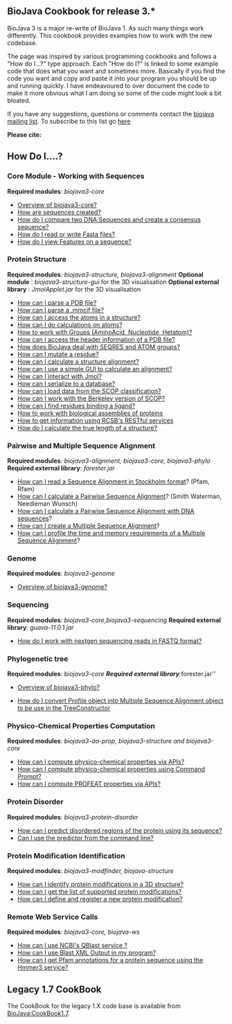 == BioJava Cookbook for release 3.*==

BioJava 3 is a major re-write of BioJava 1. As such many things work differently. This cookbook provides examples how to work with the new codebase.

The page was inspired by various programming cookbooks and follows a "How do I...?" type approach. Each "How do I?" is linked to some example code that does what you want and sometimes more. Basically if you find the code you want and copy and paste it into your program you should be up and running quickly. I have endeavoured to over document the code to make it more obvious what I am doing so some of the code might look a bit bloated.

If you have any suggestions, questions or comments contact the [mailto:biojava-l@biojava.org biojava mailing list]. To subscribe to this list go [http://biojava.org/mailman/listinfo/biojava-l here]

'''Please cite:'''

{{Reference2012}}

== How Do I....? ==

===  Core Module - Working with Sequences ===
'''Required modules''': ''biojava3-core''
* [[BioJava:CookBook:Core:Overview|Overview of biojava3-core?]]
* [[BioJava:CookBook:Core:Sequences|How are sequences created?]]
* [[BioJava:CookBook:Core:SequenceCompare|How do I compare two DNA Sequences and create a consensus sequence?]]
* [[BioJava:CookBook:Core:FastaReadWrite|How do I read or write Fasta files?]]
* [[BioJava:CookBook:Core:SequenceFeaturePanel|How do I view Features on a sequence?]]


=== Protein Structure ===

'''Required modules''': ''biojava3-structure,  biojava3-alignment'' 
'''Optional module''' : ''biojava3-structure-gui'' for the 3D visualisation
'''Optional external library''' : ''JmolApplet.jar'' for the 3D visualisation

* [[BioJava:CookBook:PDB:read3.0|How can I parse a PDB file?]]
* [[BioJava:CookBook:PDB:mmcif|How can I parse a .mmcif file?]]
* [[BioJava:CookBook:PDB:atoms|How can I access the atoms in a structure?]]
* [[BioJava:CookBook:PDB:atomsCalc|How can I do calculations on atoms?]]
* [[BioJava:CookBook:PDB:groups|How to work with Groups (AminoAcid, Nucleotide, Hetatom)?]]
* [[BioJava:CookBook:PDB:header|How can I access the header information of a PDB file?]]
* [[BioJava:CookBook:PDB:seqres|How does BioJava deal with SEQRES and ATOM groups?]]
* [[BioJava:CookBook:PDB:mutate|How can I mutate a residue?]]
* [[BioJava:CookBook:PDB:align|How can I calculate a structure alignment?]]
* [[BioJava:CookBook:PDB:alignGUI|How can I use a simple GUI to calculate an alignment?]]
* [[BioJava:CookBook:PDB:Jmol|How can I interact with Jmol?]]
* [[BioJava:CookBook:PDB:hibernate|How can I serialize to a database?]]
* [[BioJava:CookBook:PDB:SCOP|How can I load data from the SCOP classification?]]
* [[BioJava:CookBook:PDBP:BerkeleySCOP|How can I work with the Berkeley version of SCOP?]]
* [[BioJava:CookBook:PDB:ligands|How can I find residues binding a ligand?]]
* [[BioJava:CookBook:PDB:bioassembly|How to work with biological assemblies of proteins]]
* [[BioJava:CookBook:PDB:restful|How to get information using RCSB's RESTful services]]
* [[BioJava:CookBook:PDB:restful|How do I calculate the true length of a structure?]]

=== Pairwise and Multiple Sequence Alignment  ===

'''Required modules''': ''biojava3-alignment, biojava3-core,  biojava3-phylo''
'''Required external library''': ''forester.jar''

* [[BioJava:CookBook3:Stockholm|How can I read a Sequence Alignment in Stockholm format]]? (Pfam, Rfam)
* [[BioJava:CookBook3:PSA|How can I calculate a Pairwise Sequence Alignment]]? (Smith Waterman, Needleman Wunsch)
* [[BioJava;CookBook3:PSA_DNA|How can I calculate a Pairwise Sequence Alignment with DNA sequences]]?
* [[BioJava:CookBook3:MSA|How can I create a Multiple Sequence Alignment]]?
* [[BioJava:CookBook3:MSAProfiler|How can I profile the time and memory requirements of a Multiple Sequence Alignment]]?

=== Genome ===
'''Required modules''': ''biojava3-genome''
* [[BioJava:CookBook:genome:Overview|Overview of biojava3-genome?]]


=== Sequencing ===

'''Required modules''': ''biojava3-core'',''biojava3-sequencing''
'''Required external library''': ''guava-11.0.1.jar''

* [[Biojava:CookBook3:FASTQ|How do I work with nextgen sequencing reads in FASTQ format?]]


=== Phylogenetic tree ===

'''Required modules''': ''biojava3-core 
'''Required external library''': ''forester.jar''

* [[BioJava:CookBook:Phylo:Overview|Overview of biojava3-phylo?]]

*[[BioJava:CookBook:Phylo:ProfileToMSA|How do I convert Profile object into Multiple Sequence Alignment object to be use in the TreeConstructor]]


=== Physico-Chemical Properties Computation ===
'''Required modules''': ''biojava3-aa-prop, biojava3-structure and biojava3-core'' 
* [[BioJava:CookBook:AAPROP:main|How can I compute physico-chemical properties via APIs?]]
* [[BioJava:CookBook:AAPROP:commandprompt|How can I compute physico-chemical properties using Command Prompt?]]
* [[BioJava:CookBook:AAPROP:profeat|How can I compute PROFEAT properties via APIs?]]


=== Protein Disorder  ===
'''Required modules''': ''biojava3-protein-disorder''
* [[BioJava:CookBook3:ProteinDisorder|How can I predict disordered regions of the protein using its sequence?]]
* [[BioJava:CookBook3:ProteinDisorderCLI|Can I use the predictor from the command line?]]


=== Protein Modification Identification ===

'''Required modules''': ''biojava3-modfinder, biojava-structure''

* [[BioJava:CookBook3:ModFinder|How can I identify protein modifications in a 3D structure?]]
* [[BioJava:CookBook3:SupportedProtMod|How can I get the list of supported protein modifications?]]
* [[BioJava:CookBook3:AddProtMod|How can I define and register a new protein modification?]]

=== Remote Web Service Calls ===

'''Required modules''': ''biojava3-core, biojava-ws''

* [[BioJava:CookBook3:NCBIQBlastService|How can I use NCBI's QBlast service ?]]
* [[BioJava:CookBook3:ParsingBlastXMLOutput|How can I use Blast XML Output in my program?]]
* [[BioJava:CookBook3:HmmerService|How can I get Pfam annotations for a protein sequence using the Hmmer3 service?]]


== Legacy 1.7 CookBook ==

The CookBook for the legacy 1.X code base is available from [[BioJava:CookBook1.7]].